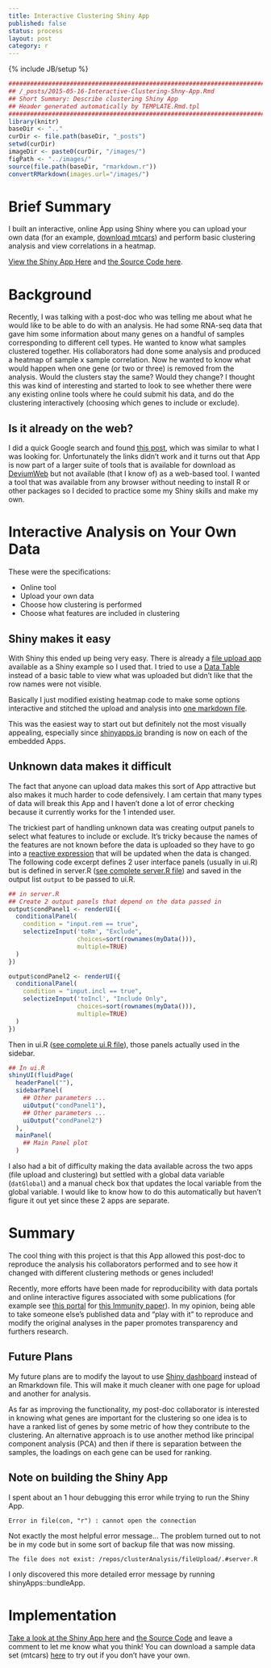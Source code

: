 ```yaml
---
title: Interactive Clustering Shiny App
published: false
status: process
layout: post
category: r
---
```

{% include JB/setup %}

```r

################################################################################
## /_posts/2015-05-16-Interactive-Clustering-Shny-App.Rmd
## Short Summary: Describe clustering Shiny App
## Header generated automatically by TEMPLATE.Rmd.tpl
################################################################################
library(knitr)
baseDir <- ".."
curDir <- file.path(baseDir, "_posts")
setwd(curDir)
imageDir <- paste0(curDir, "/images/")
figPath <- "../images/"
source(file.path(baseDir, "rmarkdown.r"))
convertRMarkdown(images.url="/images/")

```

# Brief Summary

I built an interactive, online App using Shiny where you can upload your own data (for an example, [download mtcars](https://gallery.shinyapps.io/066-upload-file/_w_f88df23c/mtcars.csv)) and perform basic clustering analysis and view correlations in a heatmap.

[View the Shiny App Here](https://avey.shinyapps.io/cluster-analysis/) and [the Source Code here](https://github.com/stefanavey/cluster-analysis).

# Background

Recently, I was talking with a post-doc who was telling me about what he
would like to be able to do with an analysis.
He had some RNA-seq data that gave him some information about many genes on a
handful of samples corresponding to different cell types.  He wanted to know
what samples clustered together. His collaborators had done some analysis and
produced a heatmap of sample x sample correlation. Now he wanted to know what
would happen when one gene (or two or three) is removed from the analysis.
Would the clusters stay the same? Would they change?
I thought this was kind of interesting and started to look to see whether
there were any existing online tools where he could submit his data, and do the
clustering interactively (choosing which genes to include or exclude).

## Is it already on the web?

I did a quick Google search and found [this post](https://imdevsoftware.wordpress.com/2013/07/07/interactive-heatmaps-and-dendrograms-a-shiny-app/), which was similar to what I was looking for. Unfortunately the links didn't work and it turns out that App is now part of a larger suite of tools that is available for download as [DeviumWeb](https://github.com/dgrapov/DeviumWeb) but not available (that I know of) as a web-based tool. I wanted a tool that was available from any browser without needing to install R or other packages so I decided to practice some my Shiny skills and make my own.

# Interactive Analysis on Your Own Data

These were the specifications:

* Online tool
* Upload your own data
* Choose how clustering is performed
* Choose what features are included in clustering

## Shiny makes it easy

With Shiny this ended up being very easy. There is already a [file upload app](http://shiny.rstudio.com/gallery/upload-file.html) available as a Shiny example so I used that. I tried to use a [Data Table](http://shiny.rstudio.com/gallery/basic-datatable.html) instead of a basic table to view what was uploaded but didn't like that the row names were not visible.

Basically I just modified existing heatmap code to make some options interactive and stitched the upload and analysis into [one markdown file](https://github.com/stefanavey/cluster-analysis/blob/master/mainPage.Rmd).

This was the easiest way to start out but definitely not the most visually appealing, especially since [shinyapps.io](https://www.shinyapps.io) branding is now on each of the embedded Apps.

## Unknown data makes it difficult

The fact that anyone can upload data makes this sort of App attractive but also makes it much harder to code defensively. I am certain that many types of data will break this App and I haven't done a lot of error checking because it currently works for the 1 intended user.

The trickiest part of handling unknown data was creating output panels to select what features to include or exclude. It's tricky because the names of the features are not known before the data is uploaded so they have to go into a [reactive expression](http://shiny.rstudio.com/articles/reactivity-overview.html) that will be updated when the data is changed. The following code excerpt defines 2 user interface panels (usually in ui.R) but is defined in server.R ([see complete server.R file](https://github.com/stefanavey/cluster-analysis/blob/master/clustering/server.R)) and saved in the output list `output` to be passed to ui.R.

```r

## in server.R
## Create 2 output panels that depend on the data passed in
output$condPanel1 <- renderUI({
  conditionalPanel(
    condition = "input.rem == true",
    selectizeInput('toRm', "Exclude",
                   choices=sort(rownames(myData())),
                   multiple=TRUE)
  )
})

output$condPanel2 <- renderUI({
  conditionalPanel(
    condition = "input.incl == true",
    selectizeInput('toIncl', "Include Only",
                   choices=sort(rownames(myData())),
                   multiple=TRUE)
  )
})

```

Then in ui.R ([see complete ui.R file](https://github.com/stefanavey/cluster-analysis/blob/master/clustering/ui.R)), those panels actually used in the sidebar.

```r

## In ui.R
shinyUI(fluidPage(
  headerPanel(""),
  sidebarPanel(
    ## Other parameters ...
    uiOutput("condPanel1"),
    ## Other parameters ...
    uiOutput("condPanel2")
  ),
  mainPanel(
    ## Main Panel plot
  )

```

I also had a bit of difficulty making the data available across the two apps (file upload and clustering) but settled with a global data variable (`datGlobal`) and a manual check box that updates the local variable from the global variable. I would like to know how to do this automatically but haven't figure it out yet since these 2 apps are separate.

# Summary

The cool thing with this project is that this App allowed this post-doc to reproduce the analysis his collaborators performed and to see how it changed with different clustering methods or genes included!

Recently, more efforts have been made for reproducibility with data portals and online interactive figures associated with some publications (for example see [this portal](http://www.interactivefigures.com/dm3/vaccine-paper/vaccine-landing.gsp) for [this Immunity paper](http://dx.doi.org/10.1016/j.immuni.2012.12.008)). In my opinion, being able to take someone else's published data and "play with it" to reproduce and modify the original analyses in the paper promotes transparency and furthers research.

## Future Plans

My future plans are to modify the layout to use [Shiny dashboard](http://rstudio.github.io/shinydashboard/) instead of an Rmarkdown file. This will make it much cleaner with one page for upload and another for analysis.

As far as improving the functionality, my post-doc collaborator is interested in knowing what genes are important for the clustering so one idea is to have a ranked list of genes by some metric of how they contribute to the clustering.
An alternative approach is to use another method like principal component analysis (PCA) and then if there is separation between the samples, the loadings on each gene can be used for ranking.

## Note on building the Shiny App
I spent about an 1 hour debugging this error while trying to run the Shiny App.

    Error in file(con, "r") : cannot open the connection

Not exactly the most helpful error message... The problem turned out to not be in my code but in some sort of backup file that was now missing.

    The file does not exist: /repos/clusterAnalysis/fileUpload/.#server.R

I only discovered this more detailed error message by running shinyApps::bundleApp.

# Implementation

[Take a look at the Shiny App here](https://avey.shinyapps.io/cluster-analysis/) and [the Source Code](https://github.com/stefanavey/cluster-analysis) and leave a comment to let me know what you think! You can download a sample data set (mtcars) [here](https://gallery.shinyapps.io/066-upload-file/_w_f88df23c/mtcars.csv) to try out if you don't have your own.
